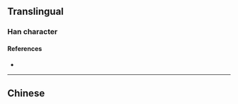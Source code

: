 {{also|嗩}}
{{character info/new}}
==Translingual==

===Han character===
{{Han char|rn=30|rad=口|as=07|sn=10|four=|canj=RFBO|ids=⿰口⿱⺌贝}}

====References====
* {{Han ref|kx=0193.051|hdz=10628.020|uh=5522|ud=21794}}

----

==Chinese==
{{zh-see|嗩}}